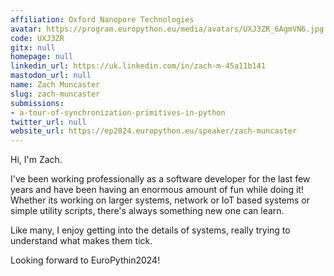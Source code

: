 ```yaml
---
affiliation: Oxford Nanopore Technologies
avatar: https://program.europython.eu/media/avatars/UXJ3ZR_6AgmVN6.jpg
code: UXJ3ZR
gitx: null
homepage: null
linkedin_url: https://uk.linkedin.com/in/zach-m-45a11b141
mastodon_url: null
name: Zach Muncaster
slug: zach-muncaster
submissions:
- a-tour-of-synchronization-primitives-in-python
twitter_url: null
website_url: https://ep2024.europython.eu/speaker/zach-muncaster
---
```


Hi, I'm Zach.

I've been working professionally as a software developer for the last few years and have been having an enormous amount of fun while doing it! Whether its working on larger systems, network or IoT based systems or simple utility scripts, there's always something new one can learn.

Like many, I enjoy getting into the details of systems, really trying to understand what makes them tick.

Looking forward to EuroPythin2024!
